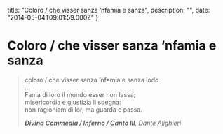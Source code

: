 


  title: "Coloro / che visser sanza &lsquo;nfamia e sanza",
  description: "",
  date: "2014-05-04T09:01:59.000Z"
}


# Coloro / che visser sanza &lsquo;nfamia e sanza


<blockquote>
  <p>coloro / che visser sanza &lsquo;nfamia e sanza lodo<br/>
&hellip;<br/>
Fama di loro il mondo esser non lassa;<br/>
misericordia e giustizia li sdegna:<br/>
non ragioniam di lor, ma guarda e passa.</p>
  <em><strong>Divina Commedia / Inferno / Canto III</strong>, <em>Dante Alighieri</em></em>
</blockquote>
    
  